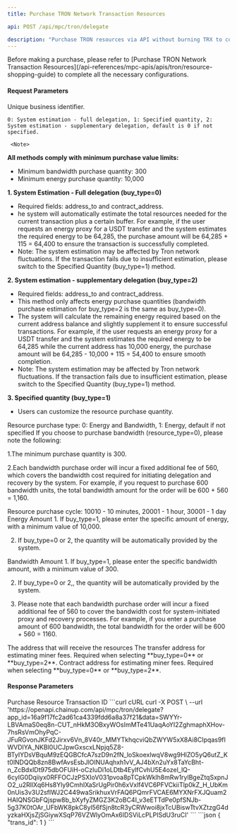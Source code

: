 ```yaml
---
title: Purchase TRON Network Transaction Resources

api: POST /api/mpc/tron/delegate

description: "Purchase TRON resources via API without burning TRX to complete the transaction."
---
```

<Tip> 
Before making a purchase, please refer to [Purchase TRON Network Transaction Resources](/api-references/mpc-apis/apis/tron/resource-shopping-guide) to complete all the necessary configurations.
</Tip>


#### Request Parameters
<ParamField query="request_id" type="string" required>
     Unique business identifier. 
</ParamField>
<ParamField query="buy_type" type="integer">
     
    0: System estimation - full delegation, 1: Specified quantity, 2: System estimation - supplementary delegation, default is 0 if not specified.

     <Note> 
**All methods comply with minimum purchase value limits:**

* Minimum bandwidth purchase quantity: 300
* Minimum energy purchase quantity: 10,000

**1. System Estimation - Full delegation (buy_type=0)**
* Required fields: address_to and contract_address.
* he system will automatically estimate the total resources needed for the current transaction plus a certain buffer. For example, if the user requests an energy proxy for a USDT transfer and the system estimates the required energy to be 64,285, the purchase amount will be 64,285 + 115 = 64,400 to ensure the transaction is successfully completed.
* Note: The system estimation may be affected by Tron network fluctuations. If the transaction fails due to insufficient estimation, please switch to the Specified Quantity (buy_type=1) method.

**2. System estimation - supplementary delegation (buy_type=2)**
* Required fields: address_to and contract_address.
* This method only affects energy purchase quantities (bandwidth purchase estimation for buy_type=2 is the same as buy_type=0).
* The system will calculate the remaining energy required based on the current address balance and slightly supplement it to ensure successful transactions. For example, if the user requests an energy proxy for a USDT transfer and the system estimates the required energy to be 64,285 while the current address has 10,000 energy, the purchase amount will be 64,285 - 10,000 + 115 = 54,400 to ensure smooth completion.
* Note: The system estimation may be affected by Tron network fluctuations. If the transaction fails due to insufficient estimation, please switch to the Specified Quantity (buy_type=1) method.

**3. Specified quantity (buy_type=1)**
* Users can customize the resource purchase quantity.

</Note>
</ParamField>
<ParamField query="resource_type" type="integer" >
Resource purchase type: 0: Energy and Bandwidth, 1: Energy, default if not specified
 <Note> 
If you choose to purchase bandwidth (resource_type=0), please note the following:

1.The minimum purchase quantity is 300.

2.Each bandwidth purchase order will incur a fixed additional fee of 560, which covers the bandwidth cost required for initiating delegation and recovery by the system. For example, if you request to purchase 600 bandwidth units, the total bandwidth amount for the order will be 600 + 560 = 1,160.








</Note>

</ParamField>
<ParamField query="service_charge_type" type="string" required>
    Resource purchase cycle:
    10010 - 10 minutes,
    20001 - 1 hour,
    30001 - 1 day
</ParamField>

<ParamField query="energy_num" type="integer" >
   Energy Amount
   <Note> 
1. If buy_type=1, please enter the specific amount of energy, with a minimum value of 10,000.

2. If buy_type=0 or 2, the quantity will be automatically provided by the system.
</Note>
</ParamField>
<ParamField query="net_num" type="integer" >
 Bandwidth Amount
 <Note> 
1. If buy_type=1, please enter the specific bandwidth amount, with a minimum value of 300. 

2. If buy_type=0 or 2,, the quantity will be automatically provided by the system.

3. Please note that each bandwidth purchase order will incur a fixed additional fee of 560 to cover the bandwidth cost for system-initiated proxy and recovery processes. For example, if you enter a purchase amount of 600 bandwidth, the total bandwidth for the order will be 600 + 560 = 1160.
  </Note> 
</ParamField>
<ParamField query="address_from" type="string" required>
    The address that will receive the resources
</ParamField>
<ParamField query="address_to" type="string">
    The transfer address for estimating miner fees.
<Note> 
Required when selecting **buy_type=0** or **buy_type=2**.
 </Note> 
</ParamField>
<ParamField query="contract_address" type="string">
    Contract address for estimating miner fees.
 <Note> 
Required when selecting **buy_type=0** or **buy_type=2**.
 </Note> 
</ParamField>



#### Response Parameters
<Expandable title="object">
    <ResponseField name="trans_id" type="integer">Purchase Resource Transaction ID</ResponseField>
</Expandable>



<RequestExample>
    ```curl cURL
    curl -X POST \
    --url 'https://openapi.chainup.com/api/mpc/tron/delegate?app_id=16a9f17fc2ad61ca4339fdd6a8a37f21&data=SWYYr-LBVAmaS0eq8n-CUT_nHkM3OBxyWOsImMTe41UaqAoYI2ZghmaphXHov-7hsRsVmOhyPqC-JFuRGvonJKFd2Jirxv6Vn_8V40r_MMYTkhqcviQbZWYW5xX8Ai8CIpqas9fIWVDIYA_NKBl0UCJpwGxscxLNpjq5Z8-BTyIYDsVBquM9zEQGBCfcA7szD9n2fN_loSkoexlwqV8wg9HIZO5yQ6utZ_Kt0lNDQQb8zn8BwfAvsEsbJlOINUAqhxh1vV_AJ4bXn2uYx8TaYcBht-n_ZcBdxIDt975dbOFUiH-oCzIuDi1oLDtb4EylfCvhU5E4ozel_lQ-6cyIG0Dqiiyx0RFFOCJzPSXIoV031pvoa8pTCpkWklh8mRw1rylBgeZtqSxpnJO2_u2RIlXq6Hs8Yly9CmhIXaSrUgPir0h6xVxlf4VC6PFVCkiiTlp0kZ_H_UbKm0nUis3v3U2sflWJ2C449waSrikhuxVrFAQ6PQmrFVCAE6MYXNrFXJQuam2HAIQNSGbFQjspw8b_bXyfyZMGZ3K2oBC4I_v3eETTdPe0pfSNJb-5g37K0tOAr_UFbWK8pkC8yl56fSjn8tcR3yCRWwoi8jxTcUBiswTtvXZtzgG4dyzkaHXjsZjSGiywXSqP76VZWlyOmAx6IDSViLcPLPISdU3ruCI'
    ```
</RequestExample>



<ResponseExample>
    ```json
    {
        "trans_id": 1
    }
    ```
</ResponseExample>